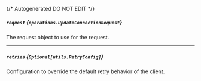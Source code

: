 {/* Autogenerated DO NOT EDIT  */}

##### `request` *{`operations.UpdateConnectionRequest`}*
The request object to use for the request.

<Collapsible openLabel={Labels.showProperties} closeLabel={Labels.hideProperties}>
  <UpdateConnectionRequest />
</Collapsible>

---
##### `retries` *{`Optional[utils.RetryConfig]`}*
Configuration to override the default retry behavior of the client.

<Collapsible openLabel={Labels.showProperties} closeLabel={Labels.hideProperties}>
  <Retryconfig />
</Collapsible>


